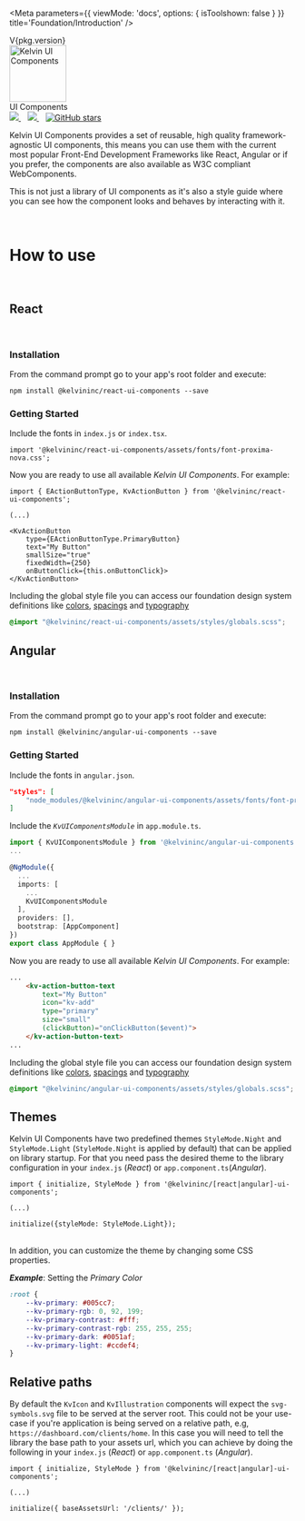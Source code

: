 
<Meta
	parameters={{
		viewMode: 'docs',
		options: { isToolshown: false }
	}}
	title='Foundation/Introduction'
/>

<div className="version"><span>V{pkg.version}</span></div>
<div className="intro-header">
	<div className="intro-logo">
		<img
			alt="Kelvin UI Components"
			height="100"
			src="images/Kelvin-Color.svg"
		/>
		<div className="label">
			<span>UI Components</span>
		</div>
	</div>
</div>
<div className="references">
	<a href="https://npm.im/@kelvininc/ui-components" target="_blank">
		<img src="https://img.shields.io/npm/v/@kelvininc/ui-components.svg" />
	</a>&nbsp;&nbsp;
	<a href="https://npm.im/@kelvininc/ui-components" target="_blank">
		<img src="https://badgen.net/npm/dw/@kelvininc/ui-components" />
	</a>&nbsp;&nbsp;
	<a href="https://github.com/kelvininc/ui-components" target="_blank">
		<img alt="GitHub stars" src="https://img.shields.io/github/stars/kelvininc/ui-components?style=social" />
	</a>
</div>

Kelvin UI Components provides a set of reusable, high quality framework-agnostic UI components, this means you can use them with the current most popular Front-End Development Frameworks like React, Angular or if you prefer, the components are also available as W3C compliant WebComponents.

This is not just a library of UI components as it's also a style guide where you can see how the component looks and behaves by interacting with it.

<br />

# How to use

<br />

## React

<br />

### Installation

From the command prompt go to your app's root folder and execute:

```
npm install @kelvininc/react-ui-components --save
```
### Getting Started

Include the fonts in `index.js` or `index.tsx`.

```tsx
import '@kelvininc/react-ui-components/assets/fonts/font-proxima-nova.css';
```

Now you are ready to use all available *Kelvin UI Components*. For example:

```tsx
import { EActionButtonType, KvActionButton } from '@kelvininc/react-ui-components';

(...)

<KvActionButton
	type={EActionButtonType.PrimaryButton}
	text="My Button"
	smallSize="true"
	fixedWidth={250}
	onButtonClick={this.onButtonClick}>
</KvActionButton>
```

Including the global style file you can access our foundation design system definitions like [colors](/story/foundation-colors--page), [spacings](?path=/docs/foundation-spatial-system--page) and [typography](/docs/foundation-typography--page)

```css
@import "@kelvininc/react-ui-components/assets/styles/globals.scss";
```

## Angular

<br />

### Installation

From the command prompt go to your app's root folder and execute:

```
npm install @kelvininc/angular-ui-components --save
```
### Getting Started

Include the fonts in `angular.json`.

```json
"styles": [
	"node_modules/@kelvininc/angular-ui-components/assets/fonts/font-proxima-nova.css"
]
```

Include the *```KvUIComponentsModule```* in `app.module.ts`.

```ts
import { KvUIComponentsModule } from '@kelvininc/angular-ui-components';
...

@NgModule({
  ...
  imports: [
	...
    KvUIComponentsModule
  ],
  providers: [],
  bootstrap: [AppComponent]
})
export class AppModule { }
```

Now you are ready to use all available *Kelvin UI Components*. For example:

```html
...
	<kv-action-button-text
		text="My Button"
		icon="kv-add"
		type="primary"
		size="small"
		(clickButton)="onClickButton($event)">
	</kv-action-button-text>
...
```

Including the global style file you can access our foundation design system definitions like [colors](/story/foundation-colors--page), [spacings](/docs/foundation-spatial-system--page) and [typography](/docs/foundation-typography--page)

```css
@import "@kelvininc/angular-ui-components/assets/styles/globals.scss";
```

## Themes

Kelvin UI Components have two predefined themes `StyleMode.Night` and `StyleMode.Light` (`StyleMode.Night` is applied by default) that can be applied on library startup. For that you need pass the desired theme to the library configuration in your `index.js` (*React*) or `app.component.ts`(*Angular*).

```tsx
import { initialize, StyleMode } from '@kelvininc/[react|angular]-ui-components';

(...)

initialize({styleMode: StyleMode.Light});

```
<br />
In addition, you can customize the theme by changing some CSS properties.

***Example***: Setting the *Primary Color*

```css
:root {
	--kv-primary: #005cc7;
	--kv-primary-rgb: 0, 92, 199;
	--kv-primary-contrast: #fff;
	--kv-primary-contrast-rgb: 255, 255, 255;
	--kv-primary-dark: #0051af;
	--kv-primary-light: #ccdef4;
}
```

## Relative paths

By default the `KvIcon` and `KvIllustration` components will expect the `svg-symbols.svg` file to be served at the server root. This could not be your use-case if you're application is being served on a relative path, e.g, `https://dashboard.com/clients/home`. In this case you will need to tell the library the base path to your assets url, which you can achieve by doing the following in your `index.js` (*React*) or `app.component.ts` (*Angular*).

```tsx
import { initialize, StyleMode } from '@kelvininc/[react|angular]-ui-components';

(...)

initialize({ baseAssetsUrl: '/clients/' });

```
